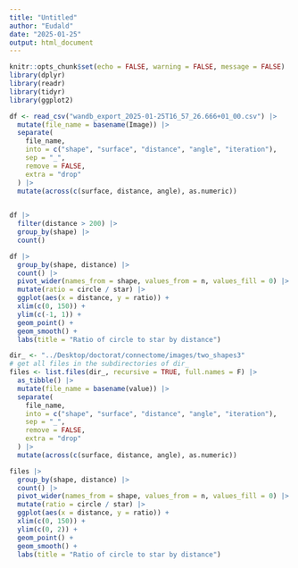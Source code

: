 ```yaml
---
title: "Untitled"
author: "Eudald"
date: "2025-01-25"
output: html_document
---
```


```r
knitr::opts_chunk$set(echo = FALSE, warning = FALSE, message = FALSE)
library(dplyr)
library(readr)
library(tidyr)
library(ggplot2)
```

```r
df <- read_csv("wandb_export_2025-01-25T16_57_26.666+01_00.csv") |> 
  mutate(file_name = basename(Image)) |> 
  separate(
    file_name,
    into = c("shape", "surface", "distance", "angle", "iteration"),
    sep = "_",
    remove = FALSE,
    extra = "drop"
  ) |> 
  mutate(across(c(surface, distance, angle), as.numeric))
  
```


```r
df |> 
  filter(distance > 200) |> 
  group_by(shape) |>
  count()
```

```r
df |> 
  group_by(shape, distance) |> 
  count() |> 
  pivot_wider(names_from = shape, values_from = n, values_fill = 0) |> 
  mutate(ratio = circle / star) |> 
  ggplot(aes(x = distance, y = ratio)) +
  xlim(c(0, 150)) +
  ylim(c(-1, 1)) +
  geom_point() +
  geom_smooth() +
  labs(title = "Ratio of circle to star by distance")
```

```r
dir_ <- "../Desktop/doctorat/connectome/images/two_shapes3"
# get all files in the subdirectories of dir_
files <- list.files(dir_, recursive = TRUE, full.names = F) |> 
  as_tibble() |> 
  mutate(file_name = basename(value)) |> 
  separate(
    file_name,
    into = c("shape", "surface", "distance", "angle", "iteration"),
    sep = "_",
    remove = FALSE,
    extra = "drop"
  ) |> 
  mutate(across(c(surface, distance, angle), as.numeric))
```

```r
files |> 
  group_by(shape, distance) |> 
  count() |> 
  pivot_wider(names_from = shape, values_from = n, values_fill = 0) |> 
  mutate(ratio = circle / star) |> 
  ggplot(aes(x = distance, y = ratio)) +
  xlim(c(0, 150)) +
  ylim(c(0, 2)) +
  geom_point() +
  geom_smooth() +
  labs(title = "Ratio of circle to star by distance")
```

